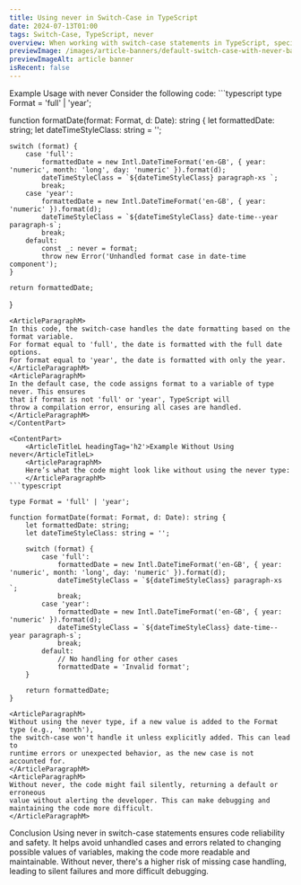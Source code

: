 ```yaml
---
title: Using never in Switch-Case in TypeScript
date: 2024-07-13T01:00
tags: Switch-Case, TypeScript, never
overview: When working with switch-case statements in TypeScript, special attention is given to the correct description and handling of all possible cases. In some scenarios, it's crucial to ensure that all potential values have been accounted for. This is where the never type comes into play.
previewImage: /images/article-banners/default-switch-case-with-never-banner.webp
previewImageAlt: article banner
isRecent: false
---
```



<ContentPart>
	<ArticleTitleL headingTag='h2'>Example Usage with never</ArticleTitleL>
	<ArticleParagraphM>
		Consider the following code:
	</ArticleParagraphM>
```typescript
type Format = 'full' | 'year';

function formatDate(format: Format, d: Date): string {
    let formattedDate: string;
    let dateTimeStyleClass: string = '';

    switch (format) {
        case 'full':
            formattedDate = new Intl.DateTimeFormat('en-GB', { year: 'numeric', month: 'long', day: 'numeric' }).format(d);
            dateTimeStyleClass = `${dateTimeStyleClass} paragraph-xs `;
            break;
        case 'year':
            formattedDate = new Intl.DateTimeFormat('en-GB', { year: 'numeric' }).format(d);
            dateTimeStyleClass = `${dateTimeStyleClass} date-time--year paragraph-s`;
            break;
        default:
            const _: never = format;
            throw new Error('Unhandled format case in date-time component');
    }

    return formattedDate;
}

```
<ArticleParagraphM>
In this code, the switch-case handles the date formatting based on the format variable.
For format equal to 'full', the date is formatted with the full date options.
For format equal to 'year', the date is formatted with only the year.
</ArticleParagraphM>
<ArticleParagraphM>
In the default case, the code assigns format to a variable of type never. This ensures
that if format is not 'full' or 'year', TypeScript will
throw a compilation error, ensuring all cases are handled.
</ArticleParagraphM>
</ContentPart>

<ContentPart>
	<ArticleTitleL headingTag='h2'>Example Without Using never</ArticleTitleL>
	<ArticleParagraphM>
	Here’s what the code might look like without using the never type:
	</ArticleParagraphM>
```typescript

type Format = 'full' | 'year';

function formatDate(format: Format, d: Date): string {
    let formattedDate: string;
    let dateTimeStyleClass: string = '';

    switch (format) {
        case 'full':
            formattedDate = new Intl.DateTimeFormat('en-GB', { year: 'numeric', month: 'long', day: 'numeric' }).format(d);
            dateTimeStyleClass = `${dateTimeStyleClass} paragraph-xs `;
            break;
        case 'year':
            formattedDate = new Intl.DateTimeFormat('en-GB', { year: 'numeric' }).format(d);
            dateTimeStyleClass = `${dateTimeStyleClass} date-time--year paragraph-s`;
            break;
        default:
            // No handling for other cases
            formattedDate = 'Invalid format';
    }

    return formattedDate;
}

```
	<ArticleParagraphM>
	Without using the never type, if a new value is added to the Format type (e.g., 'month'),
	the switch-case won't handle it unless explicitly added. This can lead to
	runtime errors or unexpected behavior, as the new case is not accounted for.
	</ArticleParagraphM>
	<ArticleParagraphM>
	Without never, the code might fail silently, returning a default or erroneous
	value without alerting the developer. This can make debugging and maintaining the code more difficult.
	</ArticleParagraphM>
</ContentPart>

<ContentPart>
	<ArticleTitleL headingTag='h2'>Conclusion</ArticleTitleL>
	<ArticleParagraphM>
	Using never in switch-case statements ensures code reliability and safety.
	It helps avoid unhandled cases and errors related to changing possible values
	of variables, making the code more readable and maintainable. Without never,
	there's a higher risk of missing case handling, leading to
	silent failures and more difficult debugging.
	</ArticleParagraphM>
</ContentPart>
